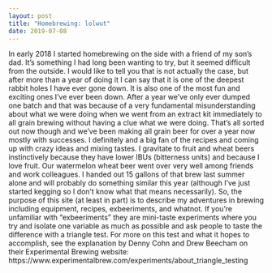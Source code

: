 ```yaml
---
layout: post
title: "Homebrewing: lolwut"
date: 2019-07-08
---
```


In early 2018 I started homebrewing on the side with a friend of my son's dad. It's something I had long been wanting to try, but it seemed difficult from the outside. I would like to tell you that is not actually the case, but after more than a year of doing it I can say that it is one of the deepest rabbit holes I have ever gone down. 
It is also one of the most fun and exciting ones I've ever been down. After a year we've only ever dumped one batch and that was because of a very fundamental misunderstanding about what we were doing when we went from an extract kit immediately to all grain brewing without having a clue what we were doing. That's all sorted out now though and we've been making all grain beer for over a year now mostly with successes. 
I definitely and a big fan of the recipes and coming up with crazy ideas and mixing tastes. I gravitate to fruit and wheat beers instinctively because they have lower IBUs (bitterness units) and because I love fruit. Our watermelon wheat beer went over very well among friends and work colleagues. I handed out 15 gallons of that brew last summer alone and will probably do something similar this year (although I've just started kegging so I don't know what that means necessarily). 
So, the purpose of this site (at least in part) is to describe my adventures in brewing including equipment, recipes, exbeeriments, and whatnot. 
If you're unfamiliar with "exbeeriments" they are mini-taste experiments where you try and isolate one variable as much as possible and ask people to taste the difference with a triangle test. For more on this test and what it hopes to accomplish, see the explanation by Denny Cohn and Drew Beecham on their Experimental Brewing website: 
https://www.experimentalbrew.com/experiments/about_triangle_testing
